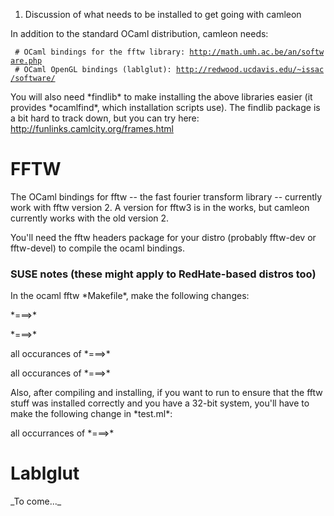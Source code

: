 #Discussion of what needs to be installed to get going with camleon

In addition to the standard OCaml distribution, camleon needs:

  # OCaml bindings for the fftw library: http://math.umh.ac.be/an/software.php
  # OCaml OpenGL bindings (lablglut): http://redwood.ucdavis.edu/~issac/software/

You will also need *findlib* to make installing the above libraries easier (it provides *ocamlfind*, which installation scripts use). The findlib package is a bit hard to track down, but you can try here: http://funlinks.camlcity.org/frames.html

= FFTW =

The OCaml bindings for fftw -- the fast fourier transform library -- currently work with fftw version 2. A version for fftw3 is in the works, but camleon currently works with the old version 2.

You'll need the fftw headers package for your distro (probably fftw-dev or fftw-devel) to compile the ocaml bindings.

=== SUSE notes (these might apply to RedHate-based distros too) ===

In the ocaml fftw *Makefile*, make the following changes:

{{{OCAMLH=$(shell ocamlc -where)/caml}}} *===>* {{{OCAMLH=$(shell ocamlc -where)}}}

{{{INCLUDE_FFTW = /usr/include/fftw}}} *===>*  {{{INCLUDE_FFTW = /usr/include/}}}

all occurances of {{{-lfftw}}} *===>* {{{-ldfftw}}}

all occurances of {{{-lrfftw}}} *===>* {{{-ldrfftw}}}

Also, after compiling and installing, if you want to run {{{make test}}} to ensure that the fftw stuff was installed correctly and you have a 32-bit system, you'll have to make the following change in *test.ml*:

all occurrances of {{{float64}}} *===>* {{{float32}}}


= Lablglut =

_To come..._